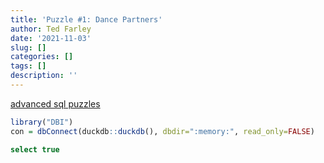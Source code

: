 ```yaml
---
title: 'Puzzle #1: Dance Partners'
author: Ted Farley
date: '2021-11-03'
slug: []
categories: []
tags: []
description: ''
---
```


[advanced sql puzzles](https://advancedsqlpuzzles.com/)

```r
library("DBI")
con = dbConnect(duckdb::duckdb(), dbdir=":memory:", read_only=FALSE)
```

```sql
select true
```

